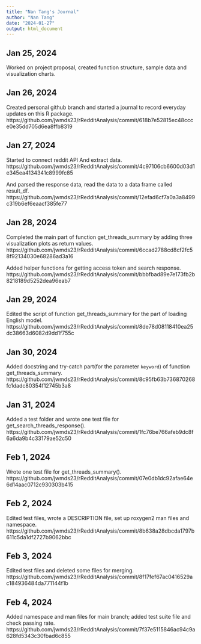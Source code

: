 ```yaml
---
title: "Nan Tang's Journal"
author: "Nan Tang"
date: "2024-01-27"
output: html_document
---
```

## Jan 25, 2024
Worked on project proposal, created function structure, sample data and visualization charts.

## Jan 26, 2024
Created personal github branch and started a journal to record everyday updates on this R package.
https://github.com/jwmds23/rRedditAnalysis/commit/618b7e52815ec48ccce0e35dd705d6ea8ffb8319

## Jan 27, 2024
Started to connect reddit API And extract data.
https://github.com/jwmds23/rRedditAnalysis/commit/4c97106cb6600d03d1e345ea4134341c8999fc85

And parsed the response data, read the data to a data frame called result_df.
https://github.com/jwmds23/rRedditAnalysis/commit/12efad6cf7a0a3a8499c319b6ef6eaacf385fe77

## Jan 28, 2024
Completed the main part of function get_threads_summary by adding three visualization plots as return values.
https://github.com/jwmds23/rRedditAnalysis/commit/6ccad2788cd8cf2fc58f92134030e68286ad3a16

Added helper functions for getting access token and search response.
https://github.com/jwmds23/rRedditAnalysis/commit/bbbfbad89e7e173fb2b8218189d5252dea96eab7

## Jan 29, 2024
Edited the script of function get_threads_summary for the part of loading English model.
https://github.com/jwmds23/rRedditAnalysis/commit/8de78d08118410ea25dc38663d6082d9dd1f755c

## Jan 30, 2024
Added docstring and try-catch part(for the parameter `keyword`) of function get_threads_summary.
https://github.com/jwmds23/rRedditAnalysis/commit/8c95fb63b736870268fc1dadc80354f12745b3a8

## Jan 31, 2024
Added a test folder and wrote one test file for get_search_threads_response().
https://github.com/jwmds23/rRedditAnalysis/commit/1fc76be766afeb9dc8f6a6da9b4c33179ae52c50

## Feb 1, 2024
Wrote one test file for get_threads_summary().
https://github.com/jwmds23/rRedditAnalysis/commit/07e0db1dc92afae64e6d14aac0712c930303b415

## Feb 2, 2024
Edited test files, wrote a DESCRIPTION file, set up roxygen2 man files and namespace.
https://github.com/jwmds23/rRedditAnalysis/commit/8b638a28dbcda1797b611c5da1df2727b9062bbc

## Feb 3, 2024
Edited test files and deleted some files for merging.
https://github.com/jwmds23/rRedditAnalysis/commit/8f17fef67ac0416529ac184936484da771144f1b

## Feb 4, 2024
Added namespace and man files for main branch; added test suite file and check passing rate.
https://github.com/jwmds23/rRedditAnalysis/commit/7f37e5115846ac94c9a628fd5343c30fbad6c855

